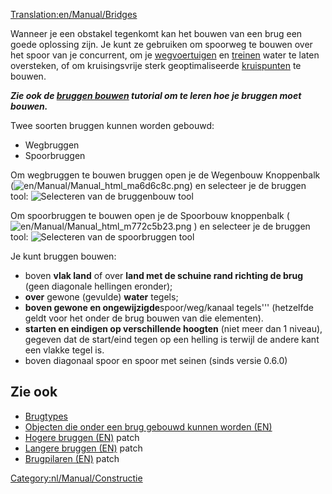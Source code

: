 [[Translation:en/Manual/Bridges]]
{{nl/Samenvoegen|nl/Manual/Bruggen bouwen}}

{{nl/Manual/Inhoudsopgave}}

Wanneer je een obstakel tegenkomt kan het bouwen van een brug een goede oplossing zijn. Je kunt ze gebruiken om spoorweg te bouwen over het spoor van je concurrent, om je [[nl/Manual/Wegvoertuigen|wegvoertuigen]] en [[nl/Manual/Treinen|treinen]] water te laten oversteken, of om kruisingsvrije sterk geoptimaliseerde [[nl/Community/Junctionary/Main Page|kruispunten]] te bouwen.

'''''Zie ook de [[nl/Manual/Bruggen bouwen|bruggen bouwen]] tutorial om te leren hoe je bruggen moet bouwen.'''''

Twee soorten bruggen kunnen worden gebouwd:
* Wegbruggen
* Spoorbruggen

Om wegbruggen te bouwen bruggen open je de Wegenbouw Knoppenbalk ([[File:en/Manual/Manual html ma6d6c8c.png]]) en selecteer je de bruggen tool:
[[File:nl/Manual/Brugbouwen2.png|none|frame|Selecteren van de bruggenbouw tool]]

Om spoorbruggen te bouwen open je de Spoorbouw knoppenbalk ( [[File:en/Manual/Manual html m772c5b23.png]] ) en selecteer je de bruggen tool:
[[File:nl/Manual/Brugbouwen1.png|none|frame|Selecteren van de spoorbruggen tool]]

Je kunt bruggen bouwen:
* boven '''vlak land''' of over '''land met de schuine rand richting de brug''' (geen diagonale hellingen eronder);
* '''over''' gewone (gevulde) '''water''' tegels;
* '''boven gewone en ongewijzigde '''spoor/weg/kanaal tegels''' (hetzelfde geldt voor het onder de brug bouwen van die elementen).
* '''starten en eindigen op verschillende hoogten''' (niet meer dan 1 niveau), gegeven dat de start/eind tegen op een helling is terwijl de andere kant een vlakke tegel is.
* boven diagonaal spoor en spoor met seinen (sinds versie 0.6.0)

== Zie ook ==
*[[nl/Manual/Base Set/Brugtypes|Brugtypes]]
*[[en/Archive/Manual/New Bridges|Objecten die onder een brug gebouwd kunnen worden (EN)]]
*[[en/Archive/Manual/Higher bridges|Hogere bruggen (EN)]] patch
*[[en/Archive/Manual/Settings/Longer bridges|Langere bruggen (EN)]] patch
*[[en/Archive/Manual/Settings/Bridge pillars|Brugpilaren (EN)]] patch

[[Category:nl/Manual/Constructie]]
<!-- this is not tutorial/walkthrough category member -->